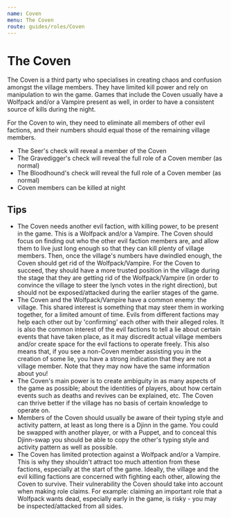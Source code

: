 ```yaml
---
name: Coven
menu: The Coven
route: guides/roles/Coven
---
```


# The Coven

The Coven is a third party who specialises in creating chaos and confusion amongst the village members. They have limited kill power and rely on manipulation to win the game. Games that include the Coven usually have a Wolfpack and/or a Vampire present as well, in order to have a consistent source of kills during the night.

For the Coven to win, they need to eliminate all members of other evil factions, and their numbers should equal those of the remaining village members.

- The Seer's check will reveal a member of the Coven
- The Gravedigger's check will reveal the full role of a Coven member (as normal)
- The Bloodhound's check will reveal the full role of a Coven member (as normal)
- Coven members can be killed at night

## Tips

- The Coven needs another evil faction, with killing power, to be present in the game. This is a Wolfpack and/or a Vampire. The Coven should focus on finding out who the other evil faction members are, and allow them to live just long enough so that they can kill plenty of village members. Then, once the village's numbers have dwindled enough, the Coven should get rid of the Wolfpack/Vampire. For the Coven to succeed, they should have a more trusted position in the village during the stage that they are getting rid of the Wolfpack/Vampire (in order to convince the village to steer the lynch votes in the right direction), but should not be exposed/attacked during the earlier stages of the game.
- The Coven and the Wolfpack/Vampire have a common enemy: the village. This shared interest is something that may steer them in working together, for a limited amount of time. Evils from different factions may help each other out by 'confirming' each other with their alleged roles. It is also the common interest of the evil factions to tell a lie about certain events that have taken place, as it may discredit actual village members and/or create space for the evil factions to operate freely. This also means that, if you see a non-Coven member assisting you in the creation of some lie, you have a strong indication that they are not a village member. Note that they may now have the same information about you!
- The Coven's main power is to create ambiguity in as many aspects of the game as possible; about the identities of players, about how certain events such as deaths and revives can be explained, etc. The Coven can thrive better if the village has no basis of certain knowledge to operate on.
- Members of the Coven should usually be aware of their typing style and activity pattern, at least as long there is a Djinn in the game. You could be swapped with another player, or with a Puppet, and to conceal this Djinn-swap you should be able to copy the other's typing style and activity pattern as well as possible.
- The Coven has limited protection against a Wolfpack and/or a Vampire. This is why they shouldn't attract too much attention from these factions, especially at the start of the game. Ideally, the village and the evil killing factions are concerned with fighting each other, allowing the Coven to survive. Their vulnerability the Coven should take into account when making role claims. For example: claiming an important role that a Wolfpack wants dead, especially early in the game, is risky - you may be inspected/attacked from all sides.
